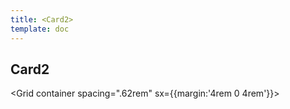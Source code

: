 ```yaml
---
title: <Card2>
template: doc
---
```




<Section>

# Card2

  <Grid container spacing=".62rem" sx={{margin:'4rem 0 4rem'}}>
    <Grid>
      <Card2
        title="Nous écrire"
        Icon={PencilSimple}
        href="#"
      />
    </Grid>
    <Grid>
      <Card2
        title="Clavarder"
        Icon={Chat}
        href="#"
      />
    </Grid>
    <Grid>
      <Card2
        title="Consulter le répertoire"
        Icon={UsersFour}
        href="#"
      />
    </Grid>
    <Grid>
      <Card2
        title="Faire une suggestion d'achat"
        Icon={BookOpenText}
        href="#"
      />
    </Grid>
  </Grid>

</Section>